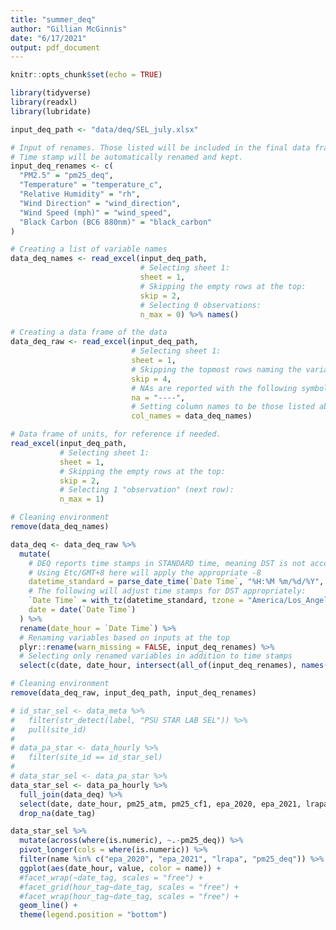 ```yaml
---
title: "summer_deq"
author: "Gillian McGinnis"
date: "6/17/2021"
output: pdf_document
---
```


```r
knitr::opts_chunk$set(echo = TRUE)
```

```r
library(tidyverse)
library(readxl)
library(lubridate)
```


```r
input_deq_path <- "data/deq/SEL_july.xlsx"

# Input of renames. Those listed will be included in the final data frame.
# Time stamp will be automatically renamed and kept.
input_deq_renames <- c(
  "PM2.5" = "pm25_deq",
  "Temperature" = "temperature_c",
  "Relative Humidity" = "rh",
  "Wind Direction" = "wind_direction",
  "Wind Speed (mph)" = "wind_speed",
  "Black Carbon (BC6 880nm)" = "black_carbon"
)
```

```r

# Creating a list of variable names
data_deq_names <- read_excel(input_deq_path,
                             # Selecting sheet 1:
                             sheet = 1,
                             # Skipping the empty rows at the top:
                             skip = 2,
                             # Selecting 0 observations:
                             n_max = 0) %>% names()

# Creating a data frame of the data
data_deq_raw <- read_excel(input_deq_path,
                           # Selecting sheet 1:
                           sheet = 1,
                           # Skipping the topmost rows naming the variables, etc.:
                           skip = 4,
                           # NAs are reported with the following symbol in the Excel file:
                           na = "----",
                           # Setting column names to be those listed above:
                           col_names = data_deq_names)

# Data frame of units, for reference if needed.
read_excel(input_deq_path,
           # Selecting sheet 1:
           sheet = 1,
           # Skipping the empty rows at the top:
           skip = 2,
           # Selecting 1 "observation" (next row):
           n_max = 1)

# Cleaning environment
remove(data_deq_names)
```

```r
data_deq <- data_deq_raw %>% 
  mutate(
    # DEQ reports time stamps in STANDARD time, meaning DST is not accounted for.
    # Using Etc/GMT+8 here will apply the appropriate -8
    datetime_standard = parse_date_time(`Date Time`, "%H:%M %m/%d/%Y", tz = "Etc/GMT+8"),
    # The following will adjust time stamps for DST appropriately:
    `Date Time` = with_tz(datetime_standard, tzone = "America/Los_Angeles"),
    date = date(`Date Time`)
  ) %>% 
  rename(date_hour = `Date Time`) %>% 
  # Renaming variables based on inputs at the top
  plyr::rename(warn_missing = FALSE, input_deq_renames) %>% 
  # Selecting only renamed variables in addition to time stamps
  select(c(date, date_hour, intersect(all_of(input_deq_renames), names(.)), datetime_standard))

# Cleaning environment
remove(data_deq_raw, input_deq_path, input_deq_renames)
```

```r
# id_star_sel <- data_meta %>% 
#   filter(str_detect(label, "PSU STAR LAB SEL")) %>% 
#   pull(site_id)
# 
# data_pa_star <- data_hourly %>% 
#   filter(site_id == id_star_sel)
# 
# data_star_sel <- data_pa_star %>% 
data_star_sel <- data_pa_hourly %>% 
  full_join(data_deq) %>% 
  select(date, date_hour, pm25_atm, pm25_cf1, epa_2020, epa_2021, lrapa, pm25_deq, date_tag, hour_tag) %>% 
  drop_na(date_tag)

data_star_sel %>% 
  mutate(across(where(is.numeric), ~.-pm25_deq)) %>% 
  pivot_longer(cols = where(is.numeric)) %>% 
  filter(name %in% c("epa_2020", "epa_2021", "lrapa", "pm25_deq")) %>% 
  ggplot(aes(date_hour, value, color = name)) +
  #facet_wrap(~date_tag, scales = "free") +
  #facet_grid(hour_tag~date_tag, scales = "free") +
  #facet_wrap(hour_tag~date_tag, scales = "free") +
  geom_line() +
  theme(legend.position = "bottom")
```


